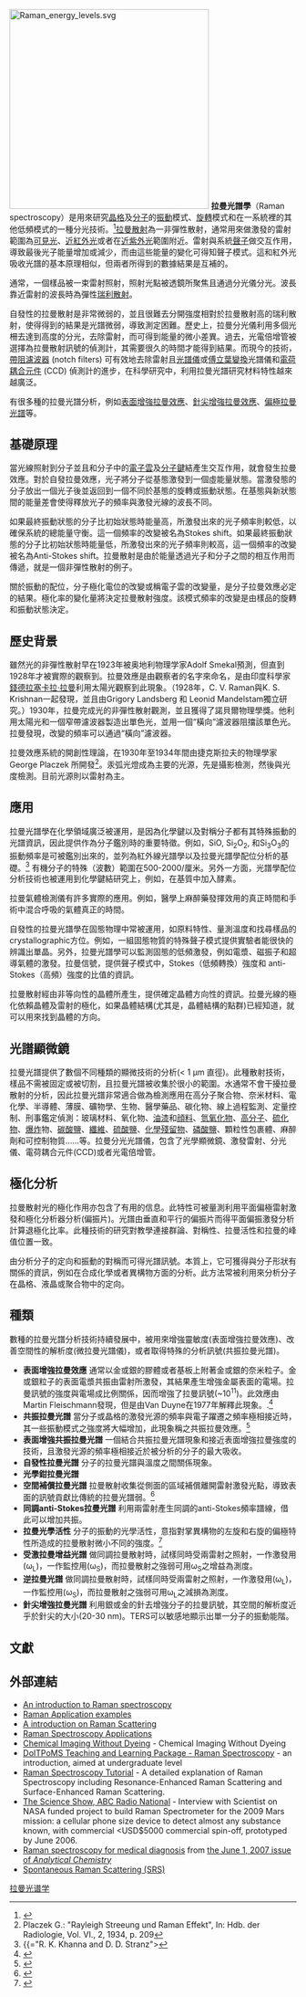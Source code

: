 {{noteTA|G1=物理學}}
[[Image:Raman_energy_levels.svg|350px]]
'''拉曼光譜學'''（Raman spectroscopy）是用來研究[[晶格|晶格]]及[[分子|分子]]的[[振動|振動]]模式、[[旋轉|旋轉]]模式和在一系統裡的其他低頻模式的一種分光技術。<ref name="Gardiner">{{cite book| last = Gardiner| first = D.J.| authorlink = | title = Practical Raman spectroscopy| publisher = [[Springer-Verlag|Springer-Verlag]]| series = | year = 1989| doi = | isbn = 978-0387502540}}</ref>[[拉曼散射|拉曼散射]]為一非彈性散射，通常用來做激發的雷射範圍為[[可見光|可見光]]、[[紅外光|近紅外光]]或者在[[紫外光|近紫外光]]範圍附近。雷射與系統[[聲子|聲子]]做交互作用，導致最後光子能量增加或減少，而由這些能量的變化可得知聲子模式。這和紅外光吸收光譜的基本原理相似，但兩者所得到的數據結果是互補的。

通常，一個樣品被一束雷射照射，照射光點被透鏡所聚焦且通過分光儀分光。波長靠近雷射的波長時為彈性[[瑞利散射|瑞利散射]]。

自發性的拉曼散射是非常微弱的，並且很難去分開強度相對於拉曼散射高的瑞利散射，使得得到的結果是光譜微弱，導致測定困難。歷史上，拉曼分光儀利用多個光柵去達到高度的分光，去除雷射，而可得到能量的微小差異。過去，光電倍增管被選擇為拉曼散射訊號的偵測計，其需要很久的時間才能得到結果。而現今的技術，[[帶阻濾波器|帶阻濾波器]] (notch filters) 可有效地去除雷射且[[光譜儀|光譜儀]]或[[傅立葉變換|傅立葉變換]]光譜儀和[[電荷耦合元件|電荷耦合元件]] (CCD) 偵測計的進步，在科學研究中，利用拉曼光譜研究材料特性越來越廣泛。

有很多種的拉曼光譜分析，例如[[表面增強拉曼效應|表面增強拉曼效應]]、[[針尖增強拉曼效應|針尖增強拉曼效應]]、[[偏極拉曼光譜|偏極拉曼光譜]]等。

== 基礎原理 ==
當光線照射到分子並且和分子中的[[電子雲|電子雲]]及[[分子鍵|分子鍵]]結產生交互作用，就會發生拉曼效應。對於自發拉曼效應，光子將分子從基態激發到一個虛能量狀態。當激發態的分子放出一個光子後並返回到一個不同於基態的旋轉或振動狀態。在基態與新狀態間的能量差會使得釋放光子的頻率與激發光線的波長不同。

如果最終振動狀態的分子比初始狀態時能量高，所激發出來的光子頻率則較低，以確保系統的總能量守衡。這一個頻率的改變被名為Stokes shift。如果最終振動狀態的分子比初始狀態時能量低，所激發出來的光子頻率則較高，這一個頻率的改變被名為Anti-Stokes shift。拉曼散射是由於能量透過光子和分子之間的相互作用而傳遞，就是一個非彈性散射的例子。

關於振動的配位，分子極化電位的改變或稱電子雲的改變量，是分子拉曼效應必定的結果。極化率的變化量將決定拉曼散射強度。該模式頻率的改變是由樣品的旋轉和振動狀態決定。

== 歷史背景 ==
<!-- Image with inadequate rationale removed: [[image:CVRaman.jpg|right]] -->

雖然光的非彈性散射早在1923年被奥地利物理学家Adolf Smekal預測，但直到1928年才被實際的觀察到。拉曼效應是由觀察者的名字來命名，是由印度科學家[[錢德拉塞卡拉·拉曼|錢德拉塞卡拉·拉曼]]利用太陽光觀察到此現象。（1928年，C. V. Raman與K. S. Krishnan一起發現，並且由Grigory Landsberg 和 Leonid Mandelstam獨立研究。）1930年，拉曼完成光的非彈性散射觀測，並且獲得了諾貝爾物理學獎。他利用太陽光和一個窄帶濾波器製造出單色光，並用一個“橫向”濾波器阻擋該單色光。拉曼發現，改變的頻率可以通過“橫向”濾波器。

拉曼效應系統的開創性理論，在1930年至1934年間由捷克斯拉夫的物理學家George Placzek 所開發<ref>Placzek G.: "Rayleigh Streeung und Raman Effekt", In: Hdb. der Radiologie, Vol. VI., 2, 1934, p. 209</ref>。汞弧光燈成為主要的光源，先是攝影檢測，然後與光度檢測。目前光源則以雷射為主。

== 應用 ==
拉曼光譜學在化學領域廣泛被運用，是因為化學鍵以及對稱分子都有其特殊振動的光譜資訊，因此提供作為分子鑑別時的重要特徵。例如，SiO, Si<sub>2</sub>O<sub>2</sub>, 和Si<sub>3</sub>O<sub>3</sub>的振動頻率是可被鑑別出來的，並列為紅外線光譜學以及拉曼光譜學配位分析的基礎。<ref name>{{="R. K. Khanna and D. D. Stranz">{{cite journal | last = Khanna| first = R.K.| authorlink = | title = Raman-spectroscopy of oligomeric SiO species isolated in solid methane| journal = [[Journal_of_Chemical_Physics|Journal of Chemical Physics]] | year = 1981| doi = 10.1063/1.441393| isbn = }}</ref> 有機分子的特殊（波數）範圍在500-2000/厘米。另外一方面，光譜學配位分析技術也被運用到化學鍵結研究上，例如，在基質中加入酵素。

拉曼氣體檢測儀有許多實際的應用。例如，醫學上麻醉藥發揮效用的真正時間和手術中混合呼吸的氣體真正的時間。

自發性的拉曼光譜學在固態物理中常被運用，如原料特性、量測溫度和找尋樣品的crystallographic方位。例如，一組固態物質的特殊聲子模式提供實驗者能很快的辨識出單晶。另外，拉曼光譜學可以監測固態的低頻激發，例如電漿、磁振子和超導氣體的激發。拉曼信號，提供聲子模式中，Stokes（低頻轉換）強度和 anti-Stokes（高頻）強度的比值的資訊。

拉曼散射經由非等向性的晶體所產生，提供確定晶體方向性的資訊。拉曼光線的極化依賴晶體及雷射的極化，如果晶體結構(尤其是，晶體結構的點群)已經知道，就可以用來找到晶體的方向。

== 光譜顯微鏡 ==
拉曼光譜提供了數個不同種類的顯微技術的分析(< 1 µm 直徑)。此種散射技術，樣品不需被固定或被切割，且拉曼光譜被收集於很小的範圍。水通常不會干擾拉曼散射的分析，因此拉曼光譜非常適合做為檢測應用在高分子聚合物、奈米材料、電化學、半導體、薄膜、礦物學、生物、醫學藥品、碳化物、線上過程監測、定量控制、刑事鑑定偵測：玻璃材料、氧化物、[[油漆|油漆]]和[[顔料|顔料]]、[[氫氧化物|氫氧化物]]、[[高分子|高分子]]、[[硫化物|硫化物]]、[[爆炸|爆炸]]物、[[碳酸鹽|碳酸鹽]]、[[纖維|纖維]]、[[硫酸鹽|硫酸鹽]]、[[化學殘留物|化學殘留物]]、[[磷酸鹽|磷酸鹽]]、顆粒性包裹體、麻醉劑和可控制物質……等。拉曼分光光譜儀，包含了光學顯微鏡、激發雷射、分光儀、電荷耦合元件(CCD)或者光電倍增管。

== 極化分析 ==
拉曼散射光的極化作用亦包含了有用的信息。此特性可被量測利用平面偏極雷射激發和極化分析器分析(偏振片)。光譜由垂直和平行的偏振片而得平面偏振激發分析計算退極化比率。此種技術的研究對教學連接群論、對稱性、拉曼活性和拉曼的峰值位置一致。

由分析分子的定向和振動的對稱而可得光譜訊號。本質上，它可獲得與分子形狀有關係的資訊，例如在合成化學或者異構物方面的分析。此方法常被利用來分析分子在晶格、液晶或聚合物中的定向。

== 種類 ==
數種的拉曼光譜分析技術持續發展中，被用來增強靈敏度(表面增強拉曼效應)、改善空間性的解析度(微拉曼光譜儀)，或者取得特殊的分析訊號(共振拉曼光譜)。

*'''表面增強拉曼效應''' 通常以金或銀的膠體或者基板上附著金或銀的奈米粒子。金或銀粒子的表面電漿共振由雷射所激發，其結果產生增強金屬表面的電場。拉曼訊號的強度與電場成比例關係，因而增強了拉曼訊號(~10<sup>11</sup>)。此效應由Martin Fleischmann發現，但是由Van Duyne在1977年解釋此現象。.<ref>{{cite journal |author = Jeanmaire DL, van Duyne RP | title = Surface Raman Electrochemistry Part I. Heterocyclic, Aromatic and Aliphatic Amines Adsorbed on the Anodized Silver Electrode |journal = [[Journal_of_Electroanalytical_Chemistry|Journal of Electroanalytical Chemistry]] | volume = 84 | pages =1–20  | publisher = Elsevier Sequouia S.A. | date = 1977 | doi = 10.1016/S0022-0728(77)80224-6 }} </ref>
*'''共振拉曼光譜''' 當分子或晶格的激發光源的頻率與電子躍遷之頻率極相接近時，其一些振動模式之強度將大幅增加，此現象稱之共振拉曼效應。<ref>{{cite journal| author= Chao RS, Khanna RK, Lippincott ER | title = Theoretical and experimental resonance Raman intensities for the manganate ion| journal=J Raman Spectroscopy | year = 1974| doi = 10.1002/jrs.1250030203| volume= 3| pages= 121}}</ref>
*'''表面增強共振拉曼光譜''' 一個結合共振拉曼光譜現象和接近表面增強拉曼強度的技術，且激發光源的頻率極相接近於被分析的分子的最大吸收。
*'''自發性拉曼光譜''' 分子的拉曼光譜與溫度之間關係現象。
*'''光學鉗拉曼光譜'''
*'''空間補償拉曼光譜''' 拉曼散射收集從側面的區域補償離開雷射激發光點，導致表面的訊號貢獻比傳統的拉曼光譜弱。<ref>{{cite journal | author = Matousek P, Clark IP, Draper ERC, ''et al.'' | title = Subsurface Probing in Diffusely Scattering Media using Spatially Offset Raman Spectroscopy | journal = Applied Spectroscopy | volume = 59 | year = 2005 | pages = 393 | doi = 10.1366/000370205775142548}}</ref>
*'''同調anti-Stokes拉曼光譜''' 利用兩雷射產生同調的anti-Stokes頻率譜線，借此可以增加共振。
*'''拉曼光學活性''' 分子的振動的光學活性，意指對掌異構物的左旋和右旋的偏極特性所造成的拉曼散射微小不同的強度。<ref>{{cite journal | author = Barron LD, Hecht L, McColl IH, Blanch EW| title = Raman optical activity comes of age | journal = Molec. Phys. | year=2004 | issue = 8 | pages = 731–744 | volume = 102 | doi=10.1080/00268970410001704399}}</ref>
*'''受激拉曼增益光譜''' 做同調拉曼散射時，試樣同時受兩雷射之照射，一作激發用(ω<sub>L</sub>)，一作監控用(ω<sub>S</sub>)，而拉曼散射之強弱可用ω<sub>S</sub>之增益為測度。
*'''逆拉曼光譜''' 做同調拉曼散射時，試樣同時受兩雷射之照射，一作激發用(ω<sub>L</sub>)，一作監控用(ω<sub>S</sub>)，而拉曼散射之強弱可用ω<sub>L</sub>之減損為測度。
*'''針尖增強拉曼光譜''' 利用銀或金的針去增強分子的拉曼訊號，其空間的解析度近乎於針尖的大小(20-30 nm)。TERS可以敏感地顯示出單一分子的振動能階。

== 文獻 ==
{{reflist|2}}

== 外部連結 ==
* [https://web.archive.org/web/20091015192949/http://www.horiba.com/us/en/scientific/products/raman-spectroscopy/raman-resource/raman-tutorial/ An introduction to Raman spectroscopy]
* [https://web.archive.org/web/20091208141902/http://www.horiba.com/scientific/products/raman-spectroscopy/application-notes/ Raman Application examples]
* [https://web.archive.org/web/20090611055722/http://www.d3technologies.co.uk/en/10371.aspx A introduction on Raman Scattering]
* [http://www.renishaw.com/en/raman-spectroscopy-applications--6259 Raman Spectroscopy Applications] {{Wayback|url=http://www.renishaw.com/en/raman-spectroscopy-applications--6259 |date=20100123173506 }}
* [https://web.archive.org/web/20110719115946/http://witec.de/en/download/Raman/ImagingMicroscopy04.pdf Chemical Imaging Without Dyeing] - Chemical Imaging Without Dyeing
* [http://www.doitpoms.ac.uk/tlplib/raman/index.php DoITPoMS Teaching and Learning Package - Raman Spectroscopy] {{Wayback|url=http://www.doitpoms.ac.uk/tlplib/raman/index.php |date=20100804045335 }} - an introduction, aimed at undergraduate level
* [https://web.archive.org/web/20090427181214/http://161.58.205.25/Raman_Spectroscopy/rtr-ramantutorial.php?ss=800 Raman Spectroscopy Tutorial] - A detailed explanation of Raman Spectroscopy including Resonance-Enhanced Raman Scattering and Surface-Enhanced Raman Scattering.
* [https://web.archive.org/web/20091212010625/http://www.abc.net.au/rn/science/ss/stories/s1581469.htm The Science Show, ABC Radio National] - Interview with Scientist on NASA funded project to build Raman Spectrometer for the 2009 Mars mission: a cellular phone size device to detect almost any substance known, with commercial <USD$5000 commercial spin-off, prototyped by June 2006.
* [http://pubs.acs.org/subscribe/journals/ancham/79/i11/pdf/0607feature_griffiths.pdf Raman spectroscopy for medical diagnosis] from [http://pubs3.acs.org/acs/journals/toc.page?incoden=ancham&indecade=0&involume=79&inissue=11 the June 1, 2007 issue of ''Analytical Chemistry'']{{dead link|date=2017年12月 |bot=InternetArchiveBot |fix-attempted=yes }}
* [https://web.archive.org/web/20100226052826/http://www.lavision.de/techniques/mie_raman_rayleigh/raman_imaging.php Spontaneous Raman Scattering (SRS)]

{{光谱学分支}}

{{DEFAULTSORT:Raman Spectroscopy}}
[[Category:拉曼光谱学|]]